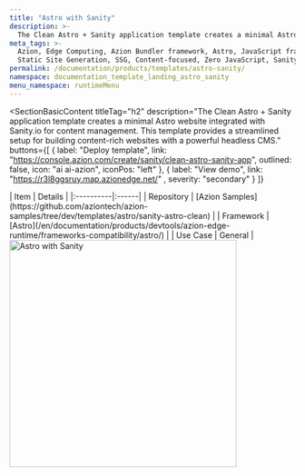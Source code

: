 ```yaml
---
title: "Astro with Sanity"
description: >-
  The Clean Astro + Sanity application template creates a minimal Astro website integrated with Sanity.io for content management.
meta_tags: >-
  Azion, Edge Computing, Azion Bundler framework, Astro, JavaScript frameworks,
  Static Site Generation, SSG, Content-focused, Zero JavaScript, Sanity
permalink: /documentation/products/templates/astro-sanity/
namespace: documentation_template_landing_astro_sanity
menu_namespace: runtimeMenu
---
```



<SectionBasicContent
  titleTag="h2"
  description="The Clean Astro + Sanity application template creates a minimal Astro website integrated with Sanity.io for content management. This template provides a streamlined setup for building content-rich websites with a powerful headless CMS."
  buttons={[
    { label: "Deploy template", link: "https://console.azion.com/create/sanity/clean-astro-sanity-app", outlined: false, icon: "ai ai-azion", iconPos: "left" },
    { label: "View demo", link: "https://r3l8ggsruy.map.azionedge.net/" , severity: "secondary" }
  ]}
>
  <Fragment slot="content">
    <div style="flex: 1; min-width: 300px;">
      | Item | Details |
      |:----------|:------|
      | Repository | [Azion Samples](https://github.com/aziontech/azion-samples/tree/dev/templates/astro/sanity-astro-clean) |
      | Framework | [Astro](/en/documentation/products/devtools/azion-edge-runtime/frameworks-compatibility/astro/) |
      | Use Case | General |
    </div>
    <div style="display: flex; justify-content: center; align-items: center; flex: 1;">
      <img src="/assets/docs/images/uploads/template-showcase/astro/astro-sanity.png" width="400" alt="Astro with Sanity" style="min-width: 100%; max-width: 100%; height: auto;" />
    </div>
  </Fragment>
</SectionBasicContent>
